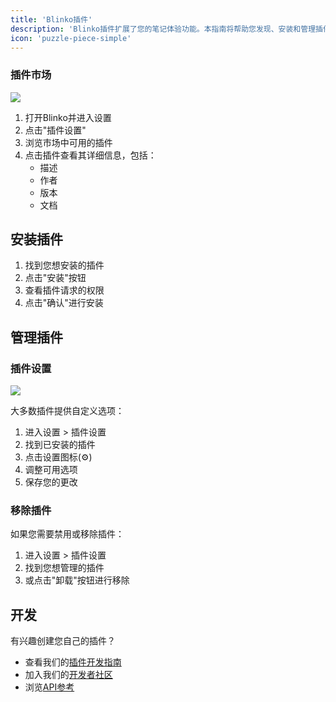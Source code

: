 ```yaml
---
title: 'Blinko插件'
description: 'Blinko插件扩展了您的笔记体验功能。本指南将帮助您发现、安装和管理插件。'
icon: 'puzzle-piece-simple'
---
```


### 插件市场
<img className="rounded-2xl" src="/images/2025-02-20-16-14-16.png" />

1. 打开Blinko并进入设置
2. 点击"插件设置"
3. 浏览市场中可用的插件
4. 点击插件查看其详细信息，包括：
   - 描述
   - 作者
   - 版本
   - 文档

## 安装插件

1. 找到您想安装的插件
2. 点击"安装"按钮
3. 查看插件请求的权限
4. 点击"确认"进行安装

## 管理插件

### 插件设置
<img className="rounded-2xl" src="/images/2025-02-20-17-39-08.png" />

大多数插件提供自定义选项：

1. 进入设置 > 插件设置
2. 找到已安装的插件
3. 点击设置图标(⚙️)
4. 调整可用选项
5. 保存您的更改

### 移除插件

如果您需要禁用或移除插件：

1. 进入设置 > 插件设置
2. 找到您想管理的插件
3. 或点击"卸载"按钮进行移除

## 开发

有兴趣创建您自己的插件？

- 查看我们的[插件开发指南](/plugins/get-started)
- 加入我们的[开发者社区](/community/community)
- 浏览[API参考](/plugins/api-reference) 